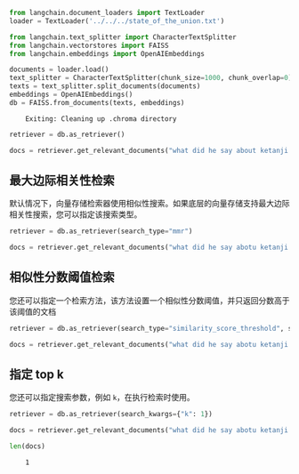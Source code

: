 ```python
from langchain.document_loaders import TextLoader
loader = TextLoader('../../../state_of_the_union.txt')
```


```python
from langchain.text_splitter import CharacterTextSplitter
from langchain.vectorstores import FAISS
from langchain.embeddings import OpenAIEmbeddings

documents = loader.load()
text_splitter = CharacterTextSplitter(chunk_size=1000, chunk_overlap=0)
texts = text_splitter.split_documents(documents)
embeddings = OpenAIEmbeddings()
db = FAISS.from_documents(texts, embeddings)
```

<CodeOutputBlock lang="python">

```
    Exiting: Cleaning up .chroma directory
```

</CodeOutputBlock>


```python
retriever = db.as_retriever()
```


```python
docs = retriever.get_relevant_documents("what did he say about ketanji brown jackson")
```

## 最大边际相关性检索
默认情况下，向量存储检索器使用相似性搜索。如果底层的向量存储支持最大边际相关性搜索，您可以指定该搜索类型。


```python
retriever = db.as_retriever(search_type="mmr")
```


```python
docs = retriever.get_relevant_documents("what did he say abotu ketanji brown jackson")
```

## 相似性分数阈值检索

您还可以指定一个检索方法，该方法设置一个相似性分数阈值，并只返回分数高于该阈值的文档


```python
retriever = db.as_retriever(search_type="similarity_score_threshold", search_kwargs={"score_threshold": .5})
```


```python
docs = retriever.get_relevant_documents("what did he say abotu ketanji brown jackson")
```

## 指定 top k
您还可以指定搜索参数，例如 `k`，在执行检索时使用。


```python
retriever = db.as_retriever(search_kwargs={"k": 1})
```


```python
docs = retriever.get_relevant_documents("what did he say abotu ketanji brown jackson")
```


```python
len(docs)
```

<CodeOutputBlock lang="python">

```
    1
```

</CodeOutputBlock>
